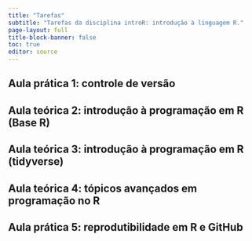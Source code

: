 ```yaml
---
title: "Tarefas"
subtitle: "Tarefas da disciplina introR: introdução à linguagem R."
page-layout: full
title-block-banner: false
toc: true
editor: source
---
```


## Aula prática 1: controle de versão



## Aula teórica 2: introdução à programação em R (Base R)



## Aula teórica 3: introdução à programação em R (tidyverse)



## Aula teórica 4: tópicos avançados em programação no R



## Aula prática 5: reprodutibilidade em R e GitHub



<style>
#topBtn {
  display: none;
  position: fixed;
  bottom: 105px; /* um pouco acima do fundo */
  left: 50%;
  transform: translateX(-50%);
  padding: 10px 14px;
  font-size: 20px;
  border: none;
  border-radius: 6px;
  background-color: #2381df; 
  color: white;
  cursor: pointer;
  box-shadow: 0 2px 6px rgba(0,0,0,0.3);
  transition: background-color 0.3s;
}
#topBtn:hover {
  background-color: rgba(0, 86, 179, 0.9);
}
</style>

<button id="topBtn" onclick="window.scrollTo({top: 0, behavior: 'smooth'});">↑ Topo</button>

<script>
const btn = document.getElementById("topBtn");

window.addEventListener("scroll", () => {
  const scrollBottom = window.innerHeight + window.scrollY;
  const docHeight = document.documentElement.scrollHeight;

  if (scrollBottom >= docHeight - 200) { // aparece um pouco antes do final
    btn.style.display = "block";
  } else {
    btn.style.display = "none";
  }
});
</script>
